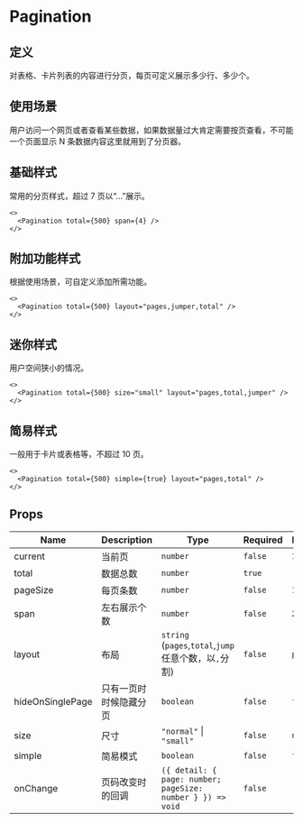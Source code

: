 # Pagination

## 定义

对表格、卡片列表的内容进行分页，每页可定义展示多少行、多少个。

## 使用场景

用户访问一个网页或者查看某些数据，如果数据量过大肯定需要按页查看，不可能一个页面显示 N 条数据内容这里就用到了分页器。

## 基础样式

常用的分页样式，超过 7 页以“…”展示。

```tsx live=true
<>
  <Pagination total={500} span={4} />
</>
```

## 附加功能样式

根据使用场景，可自定义添加所需功能。

```tsx live=true
<>
  <Pagination total={500} layout="pages,jumper,total" />
</>
```

## 迷你样式

用户空间狭小的情况。

```tsx live=true
<>
  <Pagination total={500} size="small" layout="pages,total,jumper" />
</>
```

## 简易样式

一般用于卡片或表格等，不超过 10 页。

```tsx live=true
<>
  <Pagination total={500} simple={true} layout="pages,total" />
</>
```

## Props

| Name             | Description            | Type                                                       | Required | Default  |
| ---------------- | ---------------------- | ---------------------------------------------------------- | -------- | -------- |
| current          | 当前页                 | `number`                                                   | `false`  | `1`      |
| total            | 数据总数               | `number`                                                   | `true`   |          |
| pageSize         | 每页条数               | `number`                                                   | `false`  | `10`     |
| span             | 左右展示个数           | `number`                                                   | `false`  | `2`      |
| layout           | 布局                   | `string` (`pages`,`total`,`jump`任意个数，以`,`分割)       | `false`  | `pages`  |
| hideOnSinglePage | 只有一页时时候隐藏分页 | `boolean`                                                  | `false`  | `false`  |
| size             | 尺寸                   | `"normal"` \| `"small"`                                    | `false`  | `normal` |
| simple           | 简易模式               | `boolean`                                                  | `false`  | `false`  |
| onChange         | 页码改变时的回调       | `({ detail: { page: number; pageSize: number } }) => void` | `false`  |          |
